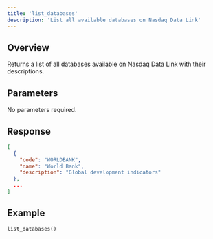 ```yaml
---
title: 'list_databases'
description: 'List all available databases on Nasdaq Data Link'
---
```


## Overview

Returns a list of all databases available on Nasdaq Data Link with their descriptions.

## Parameters

No parameters required.

## Response

```json
[
  {
    "code": "WORLDBANK",
    "name": "World Bank",
    "description": "Global development indicators"
  },
  ...
]
```

## Example

```python
list_databases()
```
